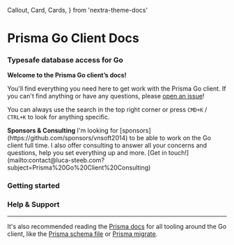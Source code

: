   Callout,
  Card,
  Cards,
} from 'nextra-theme-docs'

# Prisma Go Client Docs
### Typesafe database access for Go

**Welcome to the Prisma Go client’s docs!**

You'll find everything you need here to get work with the Prisma Go client.
If you can't find anything or have any questions, please [open an issue](https://github.com/vnsoft2014/prisma-client-go/issues/new/choose)!

You can always use the search in the top right corner or press `CMD+K` / `CTRL+K` to look for anything specific.

<Callout type="info" emoji="ℹ️">
  <b>Sponsors & Consulting</b> I'm looking for [sponsors](https://github.com/sponsors/vnsoft2014) to be able to work on the Go client full time. I also offer consulting to answer all your concerns and questions, help you set everything up and more. [Get in touch!](mailto:contact@luca-steeb.com?subject=Prisma%20Go%20Client%20Consulting)
</Callout>

### Getting started

<Cards className="flex flex-wrap">
  <Card href="/docs/getting-started/quickstart" icon={''} title={'Quickstart'} arrow={true}/>
  <Card href="/docs/walkthrough/introduction" icon={''} title={'Walkthrough'} arrow={true}/>
  <Card href="/docs/reference/features" icon={''} title={'Features'} arrow={true}/>
  <Card href="/docs/reference/deploy" icon={''} title={'Deploy'} arrow={true}/>
</Cards>

### Help & Support

<Cards className="flex flex-wrap">
  <Card href="/docs/help" icon={''} title={'Bug reports & feature requests'} arrow={true}/>
  <Card href="/docs/community" icon={''} title={'Community'} arrow={true}/>
</Cards>

---

It's also recommended reading the [Prisma docs](https://prisma.io/docs) for all tooling around the Go client, like the [Prisma schema file](https://www.prisma.io/docs/reference/tools-and-interfaces/prisma-schema/prisma-schema-file) or [Prisma migrate](https://www.prisma.io/docs/reference/tools-and-interfaces/prisma-migrate).
